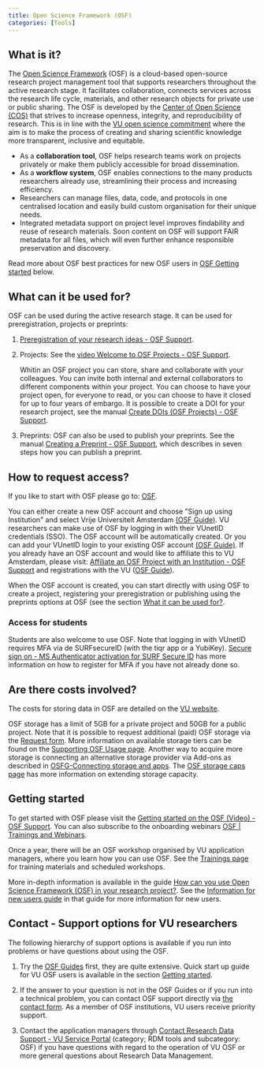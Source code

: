 ```yaml
---
title: Open Science Framework (OSF)
categories: [Tools]
---
```


## What is it?

The [Open Science Framework](https://osf.io/) (OSF) is a cloud-based open-source research project management tool that supports researchers throughout the active research stage. It facilitates collaboration, connects services across the research life cycle, materials, and other research objects for private use or public sharing. The OSF is developed by the [Center of Open Science (COS)](http://cos.io/) that strives to increase openness, integrity, and reproducibility of research. This is in line with the [VU open science commitment](https://vu.nl/en/about-vu/organisations/open-science) where the aim is to make the process of creating and sharing scientific knowledge more transparent, inclusive and equitable.

* As a **collaboration tool**, OSF helps research teams work on projects privately or make them publicly accessible for broad dissemination.
* As a **workflow system**, OSF enables connections to the many products researchers already use, streamlining their process and increasing efficiency.
* Researchers can manage files, data, code, and protocols in one centralised location and easily build custom organisation for their unique needs.
* Integrated metadata support on project level improves findability and reuse of research materials. Soon content on OSF will support FAIR metadata for all files, which will even further enhance responsible preservation and discovery.

Read more about OSF best practices for new OSF users in [OSF Getting started](#getting-started) below.

## What can it be used for?

OSF can be used during the active research stage. It can be used for preregistration, projects or preprints:

1.  [Preregistration of your research ideas - OSF Support](https://help.osf.io/article/145-preregistration).

2.  Projects: See the [video Welcome to OSF Projects - OSF Support](https://help.osf.io/article/353-welcome-to-projects).

    Whitin an OSF project you can store, share and collaborate with your colleagues. You can invite both internal and external collaborators to different components within your project. You can choose to have your project open, for everyone to read, or you can choose to          have it closed for up to four years of embargo. It is possible to create a DOI for your research project, see the manual [Create DOIs (OSF Projects) - OSF Support](https://help.osf.io/article/220-create-dois).

3.  Preprints: OSF can also be used to publish your preprints. See the manual [Creating a Preprint - OSF Support](https://help.osf.io/article/399-creating-a-preprint), which describes in seven steps how you can publish a preprint.

## How to request access?

If you like to start with OSF please go to: [OSF](https://osf.io/).

You can either create a new OSF account and choose \"Sign up using Institution\" and select Vrije Universiteit Amsterdam [(OSF Guide)](https://help.osf.io/article/271-create-an-osf-account). VU researchers can make use of OSF by logging in with their VUnetID credentials (SSO). The OSF account will be automatically created. Or you can add your VUnetID login to your existing OSF account [(OSF Guide)](https://help.osf.io/article/238-add-a-new-email-address-to-your-account). If you already have an OSF account and would like to affiliate this to
VU Amsterdam, please visit: [Affiliate an OSF Project with an Institution - OSF Support](https://help.osf.io/article/192-affiliate-an-osf-project-with-an-institution) and registrations with the VU ([OSF Guide](https://help.osf.io/hc/en-us/articles/360019738394-Affiliate-a-Registration-with-an-Institution)).

When the OSF account is created, you can start directly with using OSF to create a project, registering your preregistration or publishing using the preprints options at OSF (see the section [What it can be used for?](#what-can-it-be-used-for). 

### Access for students

Students are also welcome to use OSF. Note that logging in with VUnetID requires MFA via de SURFsecureID (with the tiqr app or a YubiKey). [Secure sign on - MS Authenticator activation for SURF Secure ID](https://services.vu.nl/esc?id=kb_article&table=kb_knowledge&sys_id=648865b4874bc15010be65b40cbb3592&recordUrl=%2Fkb_view.do%3Fsys_kb_id%3D648865b4874bc15010be65b40cbb3592) has more information on how to register for MFA if you have not already done so.

## Are there costs involved?

The costs for storing data in OSF are detailed on the [VU website](https://vu.nl/en/employee/research-data-support/research-archiving-storage-cost-model).

OSF storage has a limit of 5GB for a private project and 50GB for a public project. Note that it is possible to request additional (paid) OSF storage via the [Request form](https://docs.google.com/forms/d/1CImattWD9KdefK-vFmMbB1I0pfl4FkKj0e1fNgz0AG4/viewform?edit_requested=true). More information on available storage tiers can be found on the [Supporting OSF Usage page](https://www.cos.io/osf-usage). Another way to acquire more storage is connecting an alternative storage provider via Add-ons as described in [OSFG-Connecting storage and apps](https://rdm.vu.nl/guides/use-osf.html#connecting-storage-and-apps). The [OSF storage caps page](https://help.osf.io/hc/en-us/articles/360054528874-OSF-Storage-Caps) has more information on extending storage capacity.

## Getting started

To get started with OSF please visit the [Getting started on the OSF (Video) - OSF Support](https://help.osf.io/article/342-getting-started-on-the-osf). You can also subscribe to the onboarding webinars [OSF \| Trainings and Webinars](https://www.cos.io/osf-onboarding?utm_source=osf_onboarding&utm_medium=email&utm_campaign=welcome).

Once a year, there will be an OSF workshop organised by VU application managers, where you learn how you can use OSF. See the [Trainings page](https://rdm.vu.nl/topics/trainings.html#open-science-framework-osf-workshop) for training materials and scheduled workshops. 

More in-depth information is available in the guide [How can you use Open Science Framework (OSF) in your research project?](../guides/use-osf.qmd). See the [Information for new users guide](https://rdm.vu.nl/guides/use-osf.html#osf-information-for-new-users) in that guide for more information for new users.

## Contact - Support options for VU researchers

The following hierarchy of support options is available if you run into problems or have questions about using the OSF.

1.  Try the [OSF Guides](https://help.osf.io/) first, they are quite extensive. Quick start up guide for VU OSF users is available in the section [Getting started](#getting-started).

2.  If the answer to your question is not in the OSF Guides or if you run into a technical problem, you can contact OSF support directly via [the contact form](https://help.osf.io/hc/en-us/requests/new). As a member of OSF institutions, VU users receive priority support.

3.  Contact the application managers through [Contact Research Data Support - VU Service Portal](https://services.vu.nl/esc?id=sc_cat_item&sys_id=c84148af47992510bfa46d72e36d4396) (category; RDM tools and subcategory: OSF) if you have questions with regard to the operation of VU OSF or more general questions about Research Data Management.

